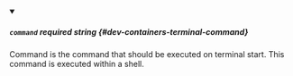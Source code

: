 
<details className="config-field" data-expandable="false" open>
<summary>

##### `command` <span class="config-field-required" data-required="false">required</span> <span class="config-field-type">string</span> <span class="config-field-default"></span> <span class="config-field-enum"></span> {#dev-containers-terminal-command}

Command is the command that should be executed on terminal start.
This command is executed within a shell.

</summary>



</details>
